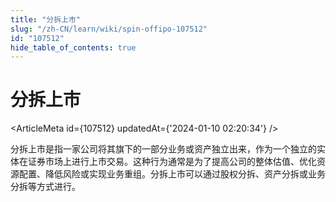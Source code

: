 ```yaml
---
title: "分拆上市"
slug: "/zh-CN/learn/wiki/spin-offipo-107512"
id: "107512"
hide_table_of_contents: true
---
```



<Breadcrumbs current="分拆上市" />

# 分拆上市

<ArticleMeta id={107512} updatedAt={'2024-01-10 02:20:34'} />
<div className='border-solid border-b border-t-0 my-4 border-[var(--ifm-color-gray-300)]' />

分拆上市是指一家公司将其旗下的一部分业务或资产独立出来，作为一个独立的实体在证券市场上进行上市交易。这种行为通常是为了提高公司的整体估值、优化资源配置、降低风险或实现业务重组。分拆上市可以通过股权分拆、资产分拆或业务分拆等方式进行。
